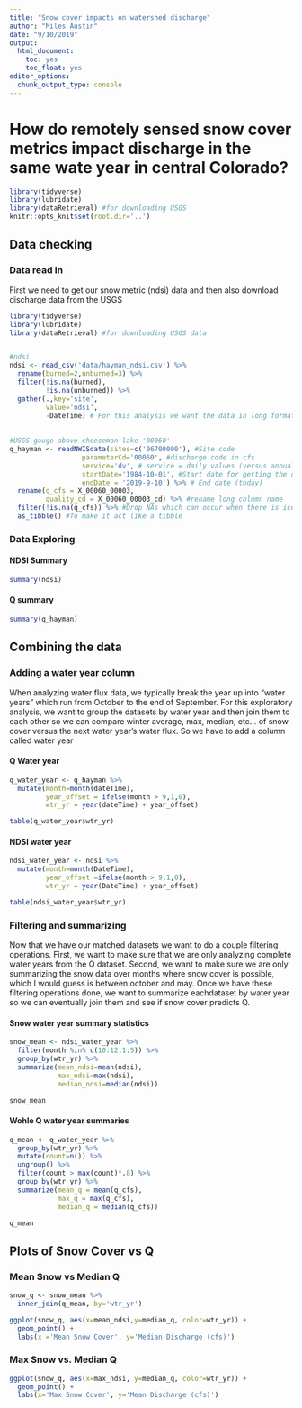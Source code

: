 ```yaml
---
title: "Snow cover impacts on watershed discharge"
author: "Miles Austin"
date: "9/10/2019"
output:
  html_document:
    toc: yes
    toc_float: yes
editor_options:
  chunk_output_type: console
---
```

# How do remotely sensed snow cover metrics impact discharge in the same wate year in central Colorado?
```r
library(tidyverse) 
library(lubridate)
library(dataRetrieval) #for downloading USGS
knitr::opts_knit$set(root.dir='..')
```

## Data checking
### Data read in
First we need to get our snow metric (ndsi) data and then also download discharge data from the USGS

```r
library(tidyverse) 
library(lubridate)
library(dataRetrieval) #for downloading USGS data


#ndsi 
ndsi <- read_csv('data/hayman_ndsi.csv') %>%
  rename(burned=2,unburned=3) %>%
  filter(!is.na(burned),
         !is.na(unburned)) %>%
  gather(.,key='site',
         value='ndsi',
         -DateTime) # For this analysis we want the data in long format
  
  
#USGS gauge above cheeseman lake '00060'
q_hayman <- readNWISdata(sites=c('06700000'), #Site code 
                  parameterCd='00060', #discharge code in cfs
                  service='dv', # service = daily values (versus annual)
                  startDate='1984-10-01', #Start date for getting the data
                  endDate = '2019-9-10') %>% # End date (today) 
  rename(q_cfs = X_00060_00003,
         quality_cd = X_00060_00003_cd) %>% #rename long column name
  filter(!is.na(q_cfs)) %>% #Drop NAs which can occur when there is ice or sensor breaks
  as_tibble() #To make it act like a tibble
```
### Data Exploring
#### NDSI Summary

```r
summary(ndsi)
```
#### Q summary
```r
summary(q_hayman)
```

## Combining the data

### Adding a water year column

When analyzing water flux data, we typically break the year up into “water years” which run from October
to the end of September. For this exploratory analysis, we want to group the datasets by water year and
then join them to each other so we can compare winter average, max, median, etc… of snow cover versus
the next water year’s water flux. So we have to add a column called water year

#### Q Water year
```r
q_water_year <- q_hayman %>%
  mutate(month=month(dateTime),
         year_offset = ifelse(month > 9,1,0),
         wtr_yr = year(dateTime) + year_offset)

table(q_water_year$wtr_yr)
```

#### NDSI water year
```r
ndsi_water_year <- ndsi %>%
  mutate(month=month(DateTime),
         year_offset =ifelse(month > 9,1,0),
         wtr_yr = year(DateTime) + year_offset)

table(ndsi_water_year$wtr_yr)
```

### Filtering and summarizing

Now that we have our matched datasets we want to do a couple filtering operations. First, we want to
make sure that we are only analyzing complete water years from the Q dataset. Second, we want to make
sure we are only summarizing the snow data over months where snow cover is possible, which I would guess is between october and may. Once we have these filtering operations done, we want to summarize eachdataset by water year so we can eventually join them and see if snow cover predicts Q.

#### Snow water year summary statistics

```r
snow_mean <- ndsi_water_year %>%
  filter(month %in% c(10:12,1:5)) %>%
  group_by(wtr_yr) %>%
  summarize(mean_ndsi=mean(ndsi),
            max_ndsi=max(ndsi),
            median_ndsi=median(ndsi))

snow_mean
```

#### Wohle Q water year summaries

```r
q_mean <- q_water_year %>%
  group_by(wtr_yr) %>%
  mutate(count=n()) %>%
  ungroup() %>%
  filter(count > max(count)*.8) %>%
  group_by(wtr_yr) %>%
  summarize(mean_q = mean(q_cfs),
            max_q = max(q_cfs),
            median_q = median(q_cfs))

q_mean
```

## Plots of Snow Cover vs Q

### Mean Snow vs Median Q
```r
snow_q <- snow_mean %>%
  inner_join(q_mean, by='wtr_yr')

ggplot(snow_q, aes(x=mean_ndsi,y=median_q, color=wtr_yr)) +
  geom_point() +
  labs(x ='Mean Snow Cover', y='Median Discharge (cfs)')
```

### Max Snow vs. Median Q
```r
ggplot(snow_q, aes(x=max_ndsi, y=median_q, color=wtr_yr)) +
  geom_point() +
  labs(x='Max Snow Cover', y='Mean Discharge (cfs)')
```


